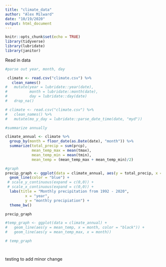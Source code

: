 ---
title: "climate_data"
author: "Alex Milward"
date: "10/19/2020"
output: html_document
---

```{r setup, include=FALSE}
knitr::opts_chunk$set(echo = TRUE)
library(tidyverse)
library(lubridate)
library(janitor)

```

Read in data

```{r}
#parse out year, month, day

 climate <- read.csv("climate.csv") %>%
   clean_names() 
#   mutate(year = lubridate::year(date),
#          month = lubridate::month(date),
#          day = lubridate::day(date)
#   drop_na()

# climate <- read.csv("climate.csv") %>% 
#   clean_names() %>% 
#   mutate(mo_y_day = lubridate::parse_date_time(date, "myd"))

#summarize annually

climate_annual <- climate %>% 
  group_by(month = floor_date(as.Date(date), "month")) %>% 
  summarize(total_precip = sum(prcp),
            mean_temp_max = mean(tmax),
            mean_temp_min = mean(tmin),
            mean_temp = (mean_temp_max + mean_temp_min)/2)

#graph
precip_graph <- ggplot(data = climate_annual, aes(y = total_precip, x = month)) +
  geom_line(color = "blue") +
 # scale_y_continuous(expand = c(0,0)) +
 # scale_x_continuous(expand = c(0,0)) +
  labs(title = "Monthly precipitation from 1992 - 2020",
         x = "year",
         y = "monthly precipiation") +
  theme_bw()

precip_graph

#temp_graph <- ggplot(data = climate_annual) +
#   geom_line(aes(y = mean_temp, x = month, color = "black")) +
#   geom_line(aes(y = mean_temp_max, x = month))

# temp_graph




```
testing to add minor change
